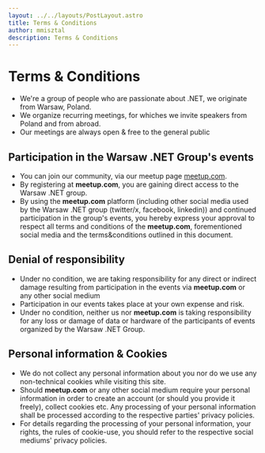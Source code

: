 ```yaml
---
layout: ../../layouts/PostLayout.astro
title: Terms & Conditions
author: mmisztal
description: Terms & Conditions
---
```



# Terms & Conditions

- We're a group of people who are passionate about .NET, we originate from Warsaw, Poland.
- We organize recurring meetings, for whiches we invite speakers from Poland and from abroad.
- Our meetings are always open & free to the general public

## Participation in the Warsaw .NET Group's events

- You can join our community, via our meetup page [meetup.com]([meetup.com](https://www.meetup.com/wg-net/)).
- By registering at **meetup.com**, you are gaining direct access to the  Warsaw .NET group.
- By using the **meetup.com** platform (including other social media used by the Warsaw .NET group (twitter/x, facebook, linkedin)) and continued participation in the group's events, you hereby express your approval to respect all terms and conditions of the **meetup.com**, forementioned social media and the terms&conditions outlined in this document.

## Denial of responsibility

- Under no condition, we are taking responsibility for any direct or indirect damage resulting from participation in the events via **meetup.com** or any other social medium
- Participation in our events takes place at your own expense and risk.
- Under no condition, neither us nor **meetup.com** is taking responsibility for any loss or damage of data or hardware of the participants of events organized by the Warsaw .NET Group.

## Personal information & Cookies

- We do not collect any personal information about you nor do we use any non-technical cookies while visiting this site.
- Should **meetup.com** or any other social medium require your personal information in order to create an account (or should you provide it freely), collect cookies etc. Any processing of your personal information shall be processed according to the respective parties' privacy policies.
- For details regarding the processing of your personal information, your rights, the rules of cookie-use, you should refer to the respective social mediums' privacy policies.
